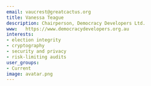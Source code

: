 ```yaml
---
email: vaucrest@greatcactus.org 
title: Vanessa Teague 
description: Chairperson, Democracy Developers Ltd. 
www:   https://www.democracydevelopers.org.au 
interests:
- election integrity
- cryptography
- security and privacy
- risk-limiting audits
user_groups:
- Current
image: avatar.png
---
```

